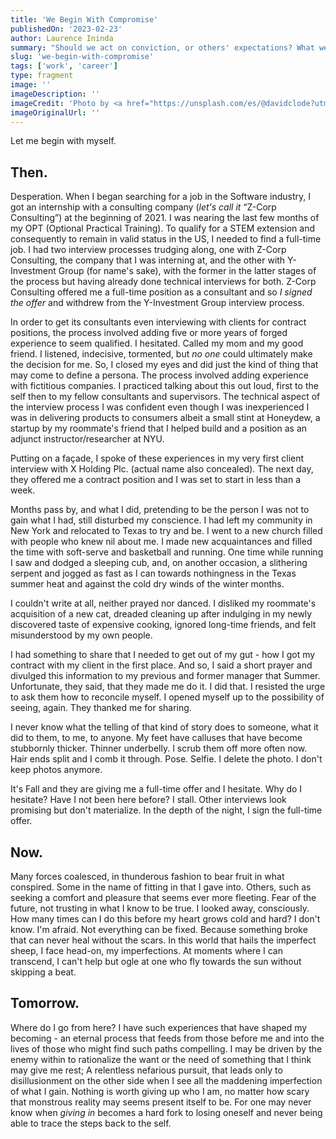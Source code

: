 ```yaml
---
title: 'We Begin With Compromise'
publishedOn: '2023-02-23'
author: Laurence Ininda
summary: "Should we act on conviction, or others' expectations? What we want so deeply is to be loved and accepted. But can this lead one to forego the self in pursuit of this?"
slug: 'we-begin-with-compromise'
tags: ['work', 'career']
type: fragment
image: ''
imageDescription: ''
imageCredit: 'Photo by <a href="https://unsplash.com/es/@davidclode?utm_source=unsplash&utm_medium=referral&utm_content=creditCopyText">David Clode</a> on <a href="https://unsplash.com/photos/04BdHXraCnU?utm_source=unsplash&utm_medium=referral&utm_content=creditCopyText">Unsplash</a>'
imageOriginalUrl: ''
---
```


Let me begin with myself.

## Then.

Desperation. When I began searching for a job in the Software industry, I got an internship with a consulting company (*let's call it* “Z-Corp Consulting”) at the beginning of 2021. I was nearing the last few months of my OPT (Optional Practical Training). To qualify for a STEM extension and consequently to remain in valid status in the US, I needed to find a full-time job. I had two interview processes trudging along, one with Z-Corp Consulting, the company that I was interning at, and the other with Y-Investment Group (for name's sake), with the former in the latter stages of the process but having already done technical interviews for both. Z-Corp Consulting offered me a full-time position as a consultant and so *I signed the offer* and withdrew from the Y-Investment Group interview process.

In order to get its consultants even interviewing with clients for contract positions, the process involved adding five or more years of forged experience to seem qualified. I hesitated. Called my mom and my good friend. I listened, indecisive, tormented, but *no one* could ultimately make the decision for me. So, I closed my eyes and did just the kind of thing that may come to define a persona. The process involved adding experience with fictitious companies. I practiced talking about this out loud, first to the self then to my fellow consultants and supervisors. The technical aspect of the interview process I was confident even though I was inexperienced I was in delivering products to consumers albeit a small stint at Honeydew, a startup by my roommate's friend that I helped build and a position as an adjunct instructor/researcher at NYU.

Putting on a façade, I spoke of these experiences in my very first client interview with X Holding Plc. (actual name also concealed). The next day, they offered me a contract position and I was set to start in less than a week.

Months pass by, and what I did, pretending to be the person I was not to gain what I had, still disturbed my conscience. I had left my community in New York and relocated to Texas to try and be. I went to a new church filled with people who knew nil about me. I made new acquaintances and filled the time with soft-serve and basketball and running. One time while running I saw and dodged a sleeping cub, and, on another occasion, a slithering serpent and jogged as fast as I can towards nothingness in the Texas summer heat and against the cold dry winds of the winter months.

I couldn't write at all, neither prayed nor danced. I disliked my roommate's acquisition of a new cat, dreaded cleaning up after indulging in my newly discovered taste of expensive cooking, ignored long-time friends, and felt misunderstood by my own people.

I had something to share that I needed to get out of my gut - how I got my contract with my client in the first place. And so, I said a short prayer and divulged this information to my previous and former manager that Summer. Unfortunate, they said, that they made me do it. I did that. I resisted the urge to ask them how to reconcile myself. I opened myself up to the possibility of seeing, again. They thanked me for sharing.

I never know what the telling of that kind of story does to someone, what it did to them, to me, to anyone. My feet have calluses that have become stubbornly thicker. Thinner underbelly. I scrub them off more often now. Hair ends split and I comb it through. Pose. Selfie. I delete the photo. I don't keep photos anymore.

It's Fall and they are giving me a full-time offer and I hesitate. Why do I hesitate? Have I not been here before? I stall. Other interviews look promising but don't materialize. In the depth of the night, I sign the full-time offer.

## Now.

Many forces coalesced, in thunderous fashion to bear fruit in what conspired. Some in the name of fitting in that I gave into. Others, such as seeking a comfort and pleasure that seems ever more fleeting. Fear of the future, not trusting in what I know to be true. I looked away, consciously. How many times can I do this before my heart grows cold and hard? I don't know. I'm afraid. Not everything can be fixed. Because something broke that can never heal without the scars. In this world that hails the imperfect sheep, I face head-on, my imperfections. At moments where I can transcend, I can't help but ogle at one who fly towards the sun without skipping a beat.

## Tomorrow.

Where do I go from here? I have such experiences that have shaped my becoming - an eternal process that feeds from those before me and into the lives of those who might find such paths compelling. I may be driven by the enemy within to rationalize the want or the need of something that I think may give me rest; A relentless nefarious pursuit, that leads only to disillusionment on the other side when I see all the maddening imperfection of what I gain. Nothing is worth giving up who I am, no matter how scary that monstrous reality may seems present itself to be. For one may never know when *giving in* becomes a hard fork to losing oneself and never being able to trace the steps back to the self.

